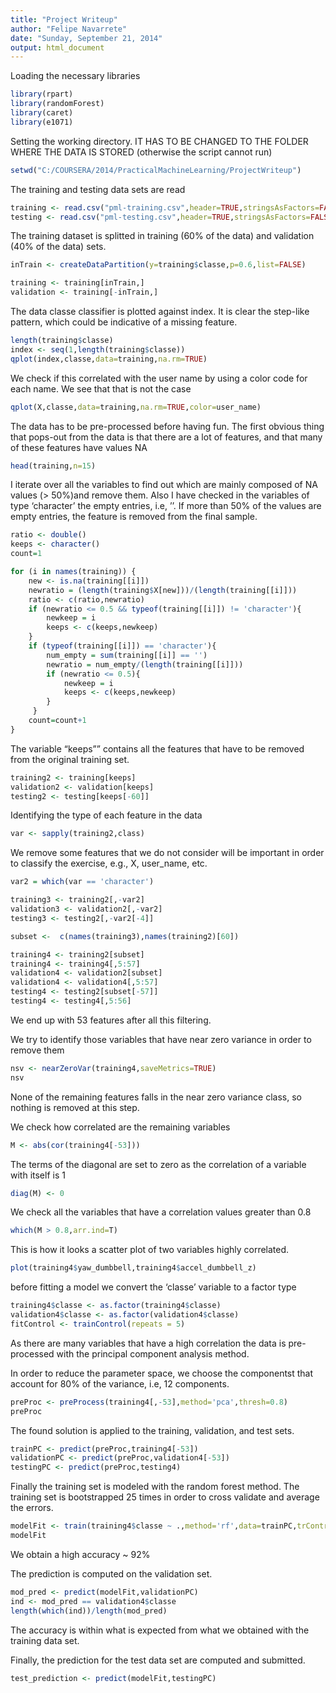 ```yaml
---
title: "Project Writeup"
author: "Felipe Navarrete"
date: "Sunday, September 21, 2014"
output: html_document
---
```


Loading the necessary libraries

```r
library(rpart)
library(randomForest)
library(caret)
library(e1071)
```

Setting the working directory. IT HAS TO BE CHANGED TO THE FOLDER
WHERE THE DATA IS STORED (otherwise the script cannot run)

```r
setwd("C:/COURSERA/2014/PracticalMachineLearning/ProjectWriteup")
```

The training and testing data sets are read

```r
training <- read.csv("pml-training.csv",header=TRUE,stringsAsFactors=FALSE)
testing <- read.csv("pml-testing.csv",header=TRUE,stringsAsFactors=FALSE)
```

The training dataset is splitted in training (60% of the data) and validation (40% of the data) sets. 

```r
inTrain <- createDataPartition(y=training$classe,p=0.6,list=FALSE)

training <- training[inTrain,]
validation <- training[-inTrain,]
```

The data classe classifier is plotted against index.
It is clear the step-like pattern, which could be indicative of a missing feature.

```r
length(training$classe)
index <- seq(1,length(training$classe))
qplot(index,classe,data=training,na.rm=TRUE)
```

We check if this correlated with the user name by using a color code for each name.
We see that that is not the case

```r
qplot(X,classe,data=training,na.rm=TRUE,color=user_name)
```

The data has to be pre-processed before having fun.
The first obvious thing that pops-out from the data is that there are a lot of features, and that many of these features have values NA

```r
head(training,n=15)
```


I iterate over all the variables to find out which are mainly composed of NA values (> 50%)and remove them. Also I have checked in the variables  of type 'character' the empty entries, i.e, ''. If more than 50% of the values are empty entries, the feature is removed from the final sample.

```r
ratio <- double()
keeps <- character()
count=1

for (i in names(training)) {
    new <- is.na(training[[i]])
    newratio = (length(training$X[new]))/(length(training[[i]]))
    ratio <- c(ratio,newratio)
    if (newratio <= 0.5 && typeof(training[[i]]) != 'character'){
        newkeep = i
        keeps <- c(keeps,newkeep)
    }
    if (typeof(training[[i]]) == 'character'){
        num_empty = sum(training[[i]] == '')
        newratio = num_empty/(length(training[[i]]))
        if (newratio <= 0.5){
            newkeep = i
            keeps <- c(keeps,newkeep)
        }        
     }
    count=count+1
}
```

The variable "keeps"" contains all the features that have to be removed from the original training set.

```r
training2 <- training[keeps]
validation2 <- validation[keeps] 
testing2 <- testing[keeps[-60]]
```

Identifying the type of each feature in the data

```r
var <- sapply(training2,class)
```

We remove some features that we do not consider will be important 
in order to classify the exercise, e.g., X, user_name, etc.

```r
var2 = which(var == 'character')

training3 <- training2[,-var2]
validation3 <- validation2[,-var2]
testing3 <- testing2[,-var2[-4]]

subset <-  c(names(training3),names(training2)[60])

training4 <- training2[subset]
training4 <- training4[,5:57]
validation4 <- validation2[subset]
validation4 <- validation4[,5:57]
testing4 <- testing2[subset[-57]]
testing4 <- testing4[,5:56]

```

We end up with 53 features after all this filtering.

We try to identify those variables that have near zero variance in order to remove them

```r
nsv <- nearZeroVar(training4,saveMetrics=TRUE)
nsv
```
None of the remaining features falls in the near zero variance class, so nothing is removed
at this step.


We check how correlated are the remaining variables

```r
M <- abs(cor(training4[-53]))
```

The terms of the diagonal are set to zero as the correlation of a variable with itself is 1
```r
diag(M) <- 0
```

We check all the variables that have a correlation values greater than 0.8

```r
which(M > 0.8,arr.ind=T)
```

This is how it looks a scatter plot of two variables highly correlated.

```r
plot(training4$yaw_dumbbell,training4$accel_dumbbell_z)
```

before fitting a model we convert the 'classe' variable to a factor type

```r
training4$classe <- as.factor(training4$classe)
validation4$classe <- as.factor(validation4$classe)
fitControl <- trainControl(repeats = 5)
```

As there are many variables that have a high correlation the data is pre-processed with the principal component analysis method.

In order to reduce the parameter space, we choose the componentst that account for 80% of the variance, i.e, 12 components.

```r
preProc <- preProcess(training4[,-53],method='pca',thresh=0.8) 
preProc
```

The found solution is applied to the training, validation, and test sets.

```r
trainPC <- predict(preProc,training4[-53])
validationPC <- predict(preProc,validation4[-53])
testingPC <- predict(preProc,testing4) 
```

Finally the training set is modeled with the random forest method.
The training set is bootstrapped 25 times in order to cross validate
and average the errors.

```r
modelFit <- train(training4$classe ~ .,method='rf',data=trainPC,trControl=fitControl) 
modelFit
```

We obtain a high accuracy ~ 92%

The prediction is computed on the validation set.

```r
mod_pred <- predict(modelFit,validationPC)
ind <- mod_pred == validation4$classe
length(which(ind))/length(mod_pred)
```

The accuracy is within what is expected from what we obtained with the training data set.

Finally, the prediction for the test data set are computed and submitted.

```r
test_prediction <- predict(modelFit,testingPC)
```

